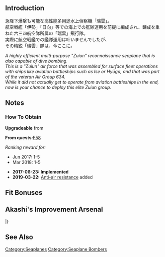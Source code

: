 {{EquipmentInfo|237}}

==Introduction==

急降下爆撃も可能な高性能多用途水上偵察機「瑞雲」。<br>
航空戦艦「伊勢」「日向」等での海上での艦隊運用を前提に編成され、錬成を重ねた六三四航空隊所属の「瑞雲」飛行隊。<br>
実際に航空戦艦での艦隊運用は叶いませんでしたが、<br>
その精鋭「瑞雲」隊は、今ここに。

''A highly efficient multi-purpose "Zuiun" reconnaissance seaplane that is also capable of dive bombing.''<br>
''This is a "Zuiun" air force that was assembled for surface fleet operations with ships like aviation battleships such as Ise or Hyūga, and that was part of the veteran Air Group 634.''<br>
''While it did not actually get to operate from aviation battleships in the end, now is your chance to deploy this elite Zuiun group.''

==Notes==
<div class="mw-collapsible"><h3>How To Obtain</h3>
<div class="mw-collapsible-content">
'''Upgradeable''' from {{Equipment/Link|Zuiun Model 12 (634 Air Group)}}

'''From quests: '''[[Quests#F58|F58]]

''Ranking reward for:''
* Jun 2017: 1-5
* Mar 2018: 1-5

</div></div>


<div class="mw-collapsible><h3>Updates History</h3>
<div class="mw-collapsible-content>
* '''2017-06-23:''' '''Implemented'''
* '''2019-03-22:''' [[Anti-Air Fire#Shoot Down Resistance|Anti-air resistance]] added
</div></div>

==Fit Bonuses==
{{:Zuiun (634 Air Group/Skilled)/Bonuses}}
{{:Equipment Bonuses/Seaplane Bombers}}

== Akashi's Improvement Arsenal ==
{{AkashiWorkshop}}
{{AkashiWorkshopLine
| Name = {{PAGENAME}}
| ItemType = Seaplane
| Fuel = 190
| Ammo = 190
| Steel = 0
| Baux = 490
|Mats0-5 = 8/10
|Mats6-9 = 10/16
|Mats10 = -
|Screws0-5 = 6/7
|Screws6-9 = 7/9
|Screws10 = -
|EquipConsume0-5 = 2x{{Seaplane|Zuiun}}
|EquipConsume6-9 = 3x{{Seaplane|Zuiun}}
|EquipConsume10 = -
| Sun = H1<br>&nbsp;
| Wed = &nbsp;<br>H2
| Thu = &nbsp;<br>H2
| Fri = H1<br>H2
| Sat = H1<br>&nbsp;
| 2ndShip = [[Hyuuga#First Upgrade|Hyuuga Kai]]<br>[[Hyuuga#Second Upgrade|Hyuuga Kai Ni]]
| Notes =
}}
|}

==See Also==

{{Equipmentlist}}

[[Category:Seaplanes]]
[[Category:Seaplane Bombers]]